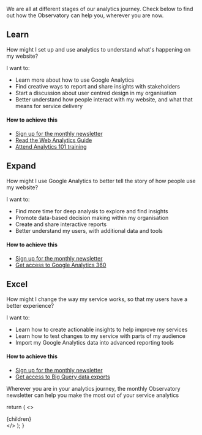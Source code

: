 

<!-- This default export overrides the default layout ensuring -->
<!--  that the FAQ component isn't wrapped by other elements -->

<p class="intro">
  We are all at different stages of our analytics journey. Check below to find
  out how the Observatory can help you, wherever you are now.
</p>

## Learn

<div className="au-callout max-42">
  <p>
    How might I set up and use analytics to understand what's happening on my
    website?
  </p>
</div>

I want to:

- Learn more about how to use Google Analytics
- Find creative ways to report and share insights with stakeholders
- Start a discussion about user centred design in my organisation
- Better understand how people interact with my website, and what that means for service delivery

#### How to achieve this

- [Sign up for the monthly newsletter](#email)
- [Read the Web Analytics Guide](https://www.dta.gov.au/our-projects/google-analytics-government/web-analytics-agile)
- [Attend Analytics 101 training](/events)

## Expand

<div className="au-callout max-42">
  <p>
    How might I use Google Analytics to better tell the story of how people use
    my website?
  </p>
</div>

I want to:

- Find more time for deep analysis to explore and find insights
- Promote data-based decision making within my organisation
- Create and share interactive reports
- Better understand my users, with additional data and tools

#### How to achieve this

- [Sign up for the monthly newsletter](#email)
- [Get access to Google Analytics 360](/google-analytics-360)

## Excel

<div className="au-callout max-42">
  <p>
    How might I change the way my service works, so that my users have a better
    experience?
  </p>
</div>

I want to:

- Learn how to create actionable insights to help improve my services
- Learn how to test changes to my service with parts of my audience
- Import my Google Analytics data into advanced reporting tools

#### How to achieve this

- [Sign up for the monthly newsletter](#email)
- [Get access to Big Query data exports](/signup)

<p id="signup-news">
  Wherever you are in your analytics journey, the monthly Observatory newsletter
  can help you make the most out of your service analytics
</p>

<SubscribeNewsletterForm />


  return (
    <DefaultLayout pageContext={pageContext} location={location}>
      <>
        <SEO title="Google Analytics 360" />
        <div className="container-fluid au-body">{children}</div>
      </>
    </DefaultLayout>
  );
}
